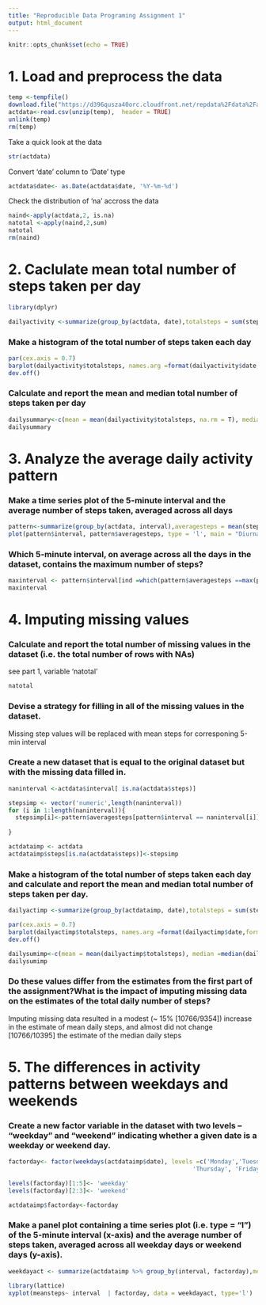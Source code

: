 ```yaml
---
title: "Reproducible Data Programing Assignment 1"
output: html_document
---
```


```r
knitr::opts_chunk$set(echo = TRUE)
```


# 1. Load and preprocess the data

```r
temp <-tempfile()
download.file("https://d396qusza40orc.cloudfront.net/repdata%2Fdata%2Factivity.zip", temp)
actdata<-read.csv(unzip(temp),  header = TRUE)
unlink(temp)
rm(temp)
```
 Take a quick look at the data
```r
str(actdata)

```
 Convert 'date' column to 'Date' type

```r
actdata$date<- as.Date(actdata$date, '%Y-%m-%d')
```
 Check the distribution of 'na' accross the data 
```r
naind<-apply(actdata,2, is.na)
natotal <-apply(naind,2,sum)
natotal
rm(naind)
```


# 2. Caclulate mean total number of steps taken per day

```r
library(dplyr)

dailyactivity <-summarize(group_by(actdata, date),totalsteps = sum(steps, na.rm = T) )
```


### Make a histogram of the total number of steps taken each day

```r
par(cex.axis = 0.7)
barplot(dailyactivity$totalsteps, names.arg =format(dailyactivity$date,format = "%m-%d"), main = 'Daily Steps Original Dataset', las=2,  xlab = "Date", ylab = 'Steps' )
dev.off()
```

### Calculate and report the mean and median total number of steps taken per day

```r
dailysummary<-c(mean = mean(dailyactivity$totalsteps, na.rm = T), median =median(dailyactivity$totalsteps, na.rm = T))
dailysummary
```


# 3. Analyze the average daily activity pattern

### Make a time series plot of the 5-minute interval and the average number of steps taken, averaged across all days 
```r
pattern<-summarize(group_by(actdata, interval),averagesteps = mean(steps, na.rm = T) )
plot(pattern$interval, pattern$averagesteps, type = 'l', main = "Diurnal pattern", ylab = "Average steps", xlab = "Interval number")
```

### Which 5-minute interval, on average across all the days in the dataset, contains the maximum number of steps?
```r
maxinterval <- pattern$interval[ind =which(pattern$averagesteps ==max(pattern$averagesteps))]
maxinterval
```


# 4. Imputing missing values

### Calculate and report the total number of missing values in the dataset (i.e. the total number of rows with NAs)
see part 1, variable 'natotal'
```r
natotal
```

### Devise a strategy for filling in all of the missing values in the dataset.
Missing step values will be replaced with mean steps for corresponing 5-min interval

### Create a new dataset that is equal to the original dataset but with the missing data filled in.

```r
naninterval <-actdata$interval[ is.na(actdata$steps)]

stepsimp <- vector('numeric',length(naninterval))
for (i in 1:length(naninterval)){
  stepsimp[i]<-pattern$averagesteps[pattern$interval == naninterval[i]]
  
}

actdataimp <- actdata
actdataimp$steps[is.na(actdata$steps)]<-stepsimp
```
### Make a histogram of the total number of steps taken each day and calculate and report the mean and median total number of steps taken per day. 

```r
dailyactimp <-summarize(group_by(actdataimp, date),totalsteps = sum(steps) )

par(cex.axis = 0.7)
barplot(dailyactimp$totalsteps, names.arg =format(dailyactimp$date,format = "%m-%d"), main = 'Daily Steps Imputed ', las=2,  xlab = "Date", ylab = 'Steps'  )
dev.off()

dailysumimp<-c(mean = mean(dailyactimp$totalsteps), median =median(dailyactimp$totalsteps))
dailysumimp
```
### Do these values differ from the estimates from the first part of the assignment?What is the impact of imputing missing data on the estimates of the total daily number of steps?

Imputing missing data resulted in a modest (~ 15% [10766/9354]) increase in the estimate of mean daily steps, and almost did not change [10766/10395] the estimate of the median daily steps 



# 5. The differences in activity patterns between weekdays and weekends

### Create a new factor variable in the dataset with two levels -- "weekday" and "weekend" indicating whether a given date is a weekday or weekend day.

```r
factorday<- factor(weekdays(actdataimp$date), levels =c('Monday','Tuesday', 'Wednesday',
                                                    'Thursday', 'Friday','Saturday','Sunday'), ordered = T)

levels(factorday)[1:5]<- 'weekday'
levels(factorday)[2:3]<- 'weekend'

actdataimp$factorday<-factorday

```
### Make a panel plot containing a time series plot (i.e. type = "l") of the 5-minute interval (x-axis) and the average number of steps taken, averaged across all weekday days or weekend days (y-axis).
```r
weekdayact <- summarize(actdataimp %>% group_by(interval, factorday),meansteps = mean(steps))

library(lattice)
xyplot(meansteps~ interval  | factorday, data = weekdayact, type='l')

```